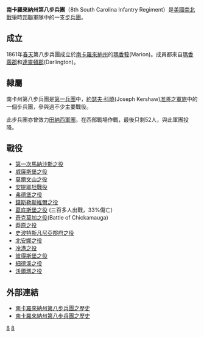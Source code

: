 '''南卡羅來納州第八步兵團'''（8th South Carolina Infantry Regiment）是[[美國|美國]][[南北戰爭|南北戰爭]]時[[邦聯|邦聯]]軍隊中的一支[[步兵團|步兵團]]。

==成立==
1861年[[春天|春天]]第八步兵團成立於[[南卡羅來納州|南卡羅來納州]]的[[瑪香莪|瑪香莪]](Marion)。成員都來自[[瑪香莪郡_(南卡羅萊納州)|瑪香莪郡]]和[[達靈頓郡|達靈頓郡]](Darlington)。

==隸屬==
南卡州第八步兵團是[[第一兵團(邦聯)|第一兵團]]中，[[約瑟夫·科曉|約瑟夫·科曉]](Joseph Kershaw)[[准將|准將]]之[[軍旅|軍旅]]中的一個步兵團，參與過不少主要戰役。

此步兵團亦曾效力[[田納西軍團|田納西軍團]]，在西部戰場作戰，最後只剩52人，與此軍團投降。

==戰役==
*[[第一次馬納沙斯之役|第一次馬納沙斯之役]]
*[[威廉斯堡之役|威廉斯堡之役]]
*[[莫爾文山之役|莫爾文山之役]]
*[[安提耶坦戰役|安提耶坦戰役]]
*[[弗德堡之役|弗德堡之役]]
*[[錢斯勒斯維爾之役|錢斯勒斯維爾之役]]
*[[葛底斯堡之役|葛底斯堡之役]] (三百多人出戰，33%傷亡)
*[[奇克莫加之役|奇克莫加之役]](Battle of Chickamauga)
*[[莽原之役|莽原之役]]
*[[史波特斯凡尼亞郡府之役|史波特斯凡尼亞郡府之役]]
*[[北安娜之役|北安娜之役]]
*[[冷港之役|冷港之役]]
*[[彼得斯堡之役|彼得斯堡之役]]
*[[細德溪之役|細德溪之役]]
*[[沃爾瑪之役|沃爾瑪之役]]

==外部連結==
*[http://www.researchonline.net/sccw/unit133.htm 南卡羅來納州第八步兵團之歷史] {{Wayback|url=http://www.researchonline.net/sccw/unit133.htm |date=20200109153700 }}
*[http://batsonsm.tripod.com/b/reg8.html 南卡羅來納州第八步兵團之歷史] {{Wayback|url=http://batsonsm.tripod.com/b/reg8.html |date=20201127000412 }}

[[Category:邦聯步兵團|8]]
[[Category:南卡羅來納州步兵團|8]]